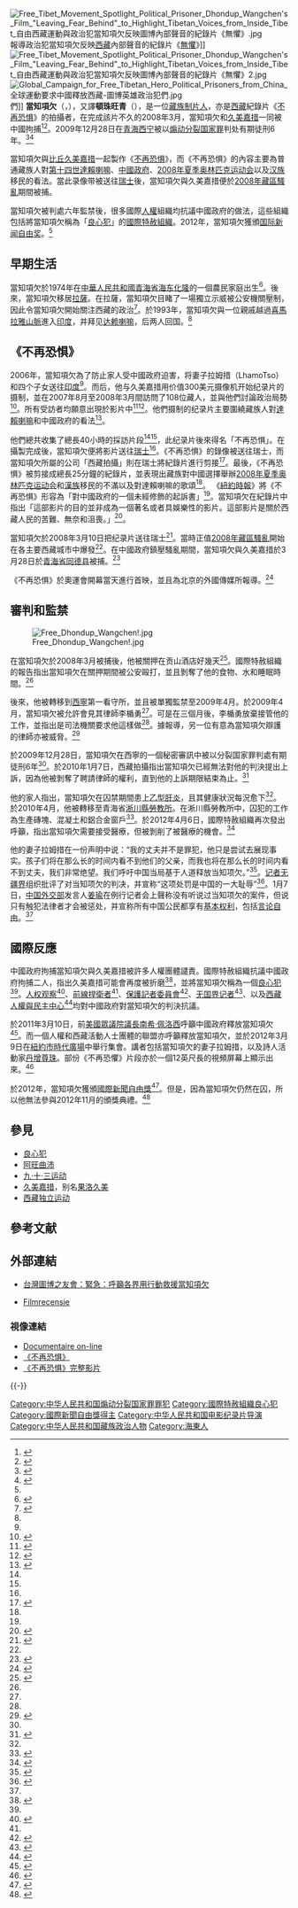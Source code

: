 {{Good article}}
{{noteTA
|1=zh-hans:不再恐惧;zh-tw:無懼;
|2=zh-cn:制片人;zh-hk:監製;zh-tw:製作人;
}}
{{Infobox person
| name        = 當知項欠
| image       = 
| alt         = 
| caption     = 
| birth_name  = 
| birth_date  = {{Birth date and age|1974|10|17}}
| birth_place = {{PRC}}[[青海省|青海省]][[海东地区|海东地区]]巴顏
| death_date  = <!-- {{Death date and age|YYYY|MM|DD|YYYY|MM|DD}} or {{Death-date and age|Month DD, YYYY|Month DD, YYYY}} (death date then birth date) -->
| death_place = 
| nationality = {{PRC}}
| ethnicity = [[藏族人|藏族]]
| other_names = 
| known_for   = 因拍攝《[[不再恐惧|不再恐惧]]》而於2008年被捕
| occupation  = 製片人
| spouse = 拉姆措
|children = 四個
| awards = [[国际新闻自由奖|国际新闻自由奖]]（2012年）<br>[[瓦茨拉夫·哈維爾創意異議人士獎|瓦茨拉夫·哈維爾創意異議人士獎]]（2014年）
}}
[[File:Free_Tibet_Movement_Spotlight_Political_Prisoner_Dhondup_Wangchen's_Film_"Leaving_Fear_Behind"_to_Highlight_Tibetan_Voices_from_Inside_Tibet_自由西藏運動與政治犯當知項欠反映圖博內部聲音的紀錄片《無懼》.jpg|thumb]]報導政治犯當知項欠反映[[西藏|西藏]]內部聲音的紀錄片《[[不再恐惧|無懼]]》]]
[[File:Free_Tibet_Movement_Spotlight_Political_Prisoner_Dhondup_Wangchen's_Film_"Leaving_Fear_Behind"_to_Highlight_Tibetan_Voices_from_Inside_Tibet_自由西藏運動與政治犯當知項欠反映圖博內部聲音的紀錄片《無懼》2.jpg|thumb]]
[[File:Global_Campaign_for_Free_Tibetan_Hero_Political_Prisoners_from_China_全球運動要求中國釋放西藏-圖博英雄政治犯們.jpg|thumb]]們]]
'''當知項欠'''（{{lang-en|Dhondup Wangchen}}，{{bd|1974年|10月17日|||catIdx=D}}），又譯'''頓珠旺青'''（{{Bo|z=དོན་གྲུབ་དབང་ཆེན་|w=don grub dbang chen}}），是一位[[藏族|藏族]][[电影制片人|制片人]]，亦是[[西藏|西藏]]紀錄片《[[不再恐惧|不再恐惧]]》的拍攝者，在完成該片不久的2008年3月，當知項欠和[[久美嘉措|久美嘉措]]一同被中國拘捕<ref name="Jeffries2010">{{cite book|author=Ian Jeffries|title=Political Developments in Contemporary China: A Guide|url=http://books.google.com/books?id=vOYj6TO9I2IC&pg=PA318|accessdate=2013-02-07|date=2010-08-27|publisher=Taylor & Francis|isbn=978-0-415-58085-4|pages=318–|archive-date=2014-07-20|archive-url=https://web.archive.org/web/20140720215916/http://books.google.com/books?id=vOYj6TO9I2IC&pg=PA318|dead-url=no}}</ref><ref name="Li2012">{{cite book|author=Xiaobing Li|title=China at War|url=http://books.google.com/books?id=R7qNuIJJsNEC&pg=PA462|accessdate=2013-02-07|date=2012-01-10|publisher=ABC-CLIO|isbn=978-1-59884-416-0|pages=462–|archive-date=2014-07-21|archive-url=https://web.archive.org/web/20140721040943/http://books.google.com/books?id=R7qNuIJJsNEC&pg=PA462|dead-url=no}}</ref>。2009年12月28日在[[青海|青海]][[西宁|西宁]]被以[[煽动分裂国家罪|煽动分裂国家罪]]判处有期徒刑6年。<ref>{{cite web| url=http://www1.voanews.com/chinese/news/ChinaTibet-20100106-80857897.html| title=西藏纪录片制片人被判处六年徒刑| work=美國之音| date=2010-01-06| accessdate=2013-02-07| deadurl=yes| archiveurl=https://web.archive.org/web/20100212105203/http://www1.voanews.com/chinese/news/ChinaTibet-20100106-80857897.html| archivedate=2010-02-12}}</ref><ref>{{cite web| url=http://www1.voanews.com/chinese/news/human-rights/TIBETAN_FILMMAKER_20100108-81000067.html| title=西藏影片制作人对6年刑期提出上诉| work=美國之音| date=2010-01-08| accessdate=2013-02-07| deadurl=yes| archiveurl=https://web.archive.org/web/20100118045759/http://www1.voanews.com/chinese/news/human-rights/TIBETAN_FILMMAKER_20100108-81000067.html| archivedate=2010-01-18}}</ref>

當知項欠與[[比丘|比丘]][[久美嘉措|久美嘉措]]一起製作《[[不再恐惧|不再恐惧]]》，而《不再恐惧》的內容主要為普通藏族人對[[第十四世達賴喇嘛|第十四世達賴喇嘛]]、[[中華人民共和國政府|中國政府]]、[[2008年夏季奥林匹克运动会|2008年夏季奥林匹克运动会]]以及[[汉族|汉族]]移民的看法。當此录像带被送往[[瑞士|瑞士]]後，當知項欠與久美嘉措便於[[2008年藏區騷亂|2008年藏區騷亂]]期間被捕。

當知項欠被判處六年監禁後，很多國際[[人權|人權]]組織均抗議中國政府的做法，這些組織包括將當知項欠稱為「[[良心犯|良心犯]]」的[[國際特赦組織|國際特赦組織]]。2012年，當知項欠獲頒[[国际新闻自由奖|国际新闻自由奖]]。<ref name="2012 awards"/>

== 早期生活 ==
當知項欠於1974年在[[中華人民共和國|中華人民共和國]][[青海省|青海省]][[海东|海东]][[化隆|化隆]]的一個農民家庭出生<ref name="BIO">{{cite web |url=http://freetibetanheroes.org/hero-profiles/dhondup-wangchen/ |title=Dhondup Wangchen |publisher=freetibetanheroes.org |accessdate=2013-02-07 |archiveurl=https://www.webcitation.org/6BWz2Q5Vd?url=http://freetibetanheroes.org/hero-profiles/dhondup-wangchen/ |archivedate=2012-10-19 |deadurl=yes }}</ref>。後來，當知項欠移居[[拉薩|拉薩]]。在拉薩，當知項欠目睹了一場獨立示威被公安機關壓制，因此令當知項欠開始關注西藏的政治<ref name="NYT">{{cite web |url=http://www.nytimes.com/2009/10/31/world/asia/31tibet.html |title=China Is Trying a Tibetan Filmmaker for Subversion |author=Andrew Jacobs |date=2009-10-30 |work=The New York Times |archivedate=2012-10-19 |archiveurl=https://www.webcitation.org/6BWzTVhFx?url=http://www.nytimes.com/2009/10/31/world/asia/31tibet.html?_r=1 |accessdate=2013-02-07 |deadurl=no }}</ref>。於1993年，當知項欠與一位親戚越過[[喜馬拉雅山脈|喜馬拉雅山脈]]進入[[印度|印度]]，并拜见[[第十四世达赖喇嘛|达赖喇嘛]]，后两人回国。<ref name="BIO"/>

== 《不再恐惧》 ==
{{Main|不再恐惧}}
2006年，當知項欠為了防止家人受中國政府迫害，将妻子拉姆措（LhamoTso）和四个子女送往[[印度|印度]]<ref name="NYT"/>。而后，他与久美嘉措用价值300美元摄像机开始纪录片的摄制，並在2007年8月至2008年3月間訪問了108位藏人，並與他們討論政治局勢<ref>{{cite web|url=http://www.sohcradio.com/b5/2014/06/06/art97107p.html|title=六四過后：出獄和驅逐出境|work=希望之聲|date=2014-06-06|accessdate=2015-04-15|archive-url=https://web.archive.org/web/20160304094047/http://www.sohcradio.com/b5/2014/06/06/art97107p.html|archive-date=2016-03-04|dead-url=yes}}</ref>。所有受訪者均願意出現於影片中<ref name="Times">{{cite news |url=http://www.thetimes.co.uk/tto/news/world/asia/article2611787.ece |title=Film-maker Dhondup Wangchen jailed for letting Tibetans tell their tale |author=Jane Macartney |date=2010-01-08 |work=The Times |accessdate=2013-02-07 |archive-date=2015-05-17 |archive-url=https://web.archive.org/web/20150517200955/http://www.thetimes.co.uk/tto/news/world/asia/article2611787.ece |dead-url=no }}</ref><ref name="TCHRD">{{cite web |url=http://www.dossiertibet.it/news/chinese-authorities-re-arrest-jigme-gyatso |title=Chinese authorities re-arrest Jigme Gyatso |archivedate=2012-10-19 |archiveurl=https://www.webcitation.org/6BX0q03UM?url=http://www.dossiertibet.it/news/chinese-authorities-re-arrest-jigme-gyatso |publisher=Tibetan Center for Human Rights and Democracy |accessdate=2013-02-07 |deadurl=yes }}</ref>。他們摄制的纪录片主要圍繞藏族人對[[達賴喇嘛|達賴喇嘛]]和中國政府的看法<ref name="Pemba">{{cite web |url=http://cpj.org/blog/2009/12/the-story-of-dhondup-wangchen-a-filmmaker-jailed-i.php |title=The story of Dhondup Wangchen, filmmaker jailed in China |author=Denchen Pemba |date=2009-12-10 |publisher=Committee to Protect Journalists |accessdate=2013-02-07 |archivedate=2013-02-06 |archiveurl=https://web.archive.org/web/20130206074820/http://cpj.org/blog/2009/12/the-story-of-dhondup-wangchen-a-filmmaker-jailed-i.php |deadurl=yes }}</ref>。

他們總共收集了總長40小時的採訪片段<ref name="NYT"/><ref name="Pemba"/>，此纪录片後來得名「不再恐惧」。在攝製完成後，當知項欠便將影片送往[[瑞士|瑞士]]<ref name="BIO"/>。《不再恐惧》的錄像被送往瑞士，而當知項欠所屬的公司「西藏拍攝」則在瑞士將紀錄片進行剪接<ref>{{cite web |url=http://www.cpj.org/awards/2012/dhondup-wangchen-china.php |title=Dhondup Wangchen, China |date=2012 |publisher=Committee to Protect Journalists |accessdate=2013-02-07 |archivedate=2012-12-10 |archiveurl=https://www.webcitation.org/6Co7SVJRT?url=http://www.cpj.org/awards/2012/dhondup-wangchen-china.php |deadurl=yes }}</ref>。最後，《不再恐惧》被剪接成總長25分鐘的紀錄片，並表現出藏族對中國選擇舉辦[[2008年夏季奥林匹克运动会|2008年夏季奥林匹克运动会]]和[[漢族|漢族]]移民的不滿以及對達賴喇嘛的歌頌<ref name="NYT"/>。 《[[紐約時報|紐約時報]]》將《不再恐惧》形容為「對中國政府的一個未經修飾的起訴書」<ref name="NYT"/>。當知項欠在紀錄片中指出「這部影片的目的並非成為一個著名或者具娛樂性的影片。這部影片是關於西藏人民的苦難、無奈和沮喪。」<ref>{{cite web |url=http://vimeo.com/50220285# |title=Leaving Fear Behind |publisher=Filming for Tibet via Vimeo |accessdate=2013-02-07 |archivedate=2012-12-10 |archiveurl=https://www.webcitation.org/6Co9iSkZC?url=http://vimeo.com/50220285 |deadurl=no }}</ref>。

當知項欠於2008年3月10日把纪录片送往瑞士<ref>{{cite web|url=http://big5.soundofhope.org/node/110296|title=西藏記錄片導演當知項欠被判六年徒刑|date=2010-01-07|publisher=希望之聲|accessdate=2015-04-15|deadurl=no|archive-date=2016-03-04|archive-url=https://web.archive.org/web/20160304191801/http://big5.soundofhope.org/node/110296}}</ref>。當時正值[[2008年藏區騷亂|2008年藏區騷亂]]開始在各主要西藏城市中爆發<ref name="Times"/>。在中國政府鎮壓騷亂期間，當知項欠與久美嘉措於3月28日於[[青海省|青海省]][[同德县|同德县]]被捕。<ref name="FL">{{cite web |url=http://www.frontlinedefenders.org/node/1861 |title=China: Arrest of human rights defender Mr Jigme Gyatso, and detention of human rights defender Mr Dhondup Wangchen |archiveurl=https://web.archive.org/web/20090414165945/http://www.frontlinedefenders.org/node/1861 |archivedate=2009-04-14 |date=2010-01-08 |publisher=Front Line |accessdate=2013-02-07 |deadurl=yes }}</ref>

《不再恐惧》於奧運會開幕當天進行首映，並且為北京的外國傳媒所報導。<ref>{{cite web |url=http://news.bbc.co.uk/2/hi/asia-pacific/7544645.stm |title=Clandestine Olympic protests |author=Michael Bristow |date=2008-08-06 |archivedate=2012-10-19 |archiveurl=https://www.webcitation.org/6BWzYrfRf?url=http://news.bbc.co.uk/2/hi/asia-pacific/7544645.stm |publisher=BBC News |accessdate=2013-02-07 |deadurl=no }}</ref>

== 審判和監禁 ==
[[File:Free_Dhondup_Wangchen!.jpg|thumb]]

在當知項欠於2008年3月被捕後，他被關押在贡山酒店好幾天<ref name="AI2">{{cite web |url=http://www.amnesty.org/en/news-and-updates/china-must-release-tibetan-filmmaker-20100107 |title=China Must Release Tibetan Filmmaker |date=2010-01-07 |publisher=Amnesty International |accessdate=2013-02-07 |archivedate=2012-10-19 |archiveurl=https://www.webcitation.org/6BWzpytJw?url=http://www.amnesty.org/en/news-and-updates/china-must-release-tibetan-filmmaker-20100107 |deadurl=no }}</ref>。國際特赦組織的報告指出當知項欠在關押期間被公安毆打，並且剝奪了他的食物、水和睡眠時間。<ref name="AI2"/> 

後來，他被轉移到[[西寧|西寧]]第一看守所，並且被單獨監禁至2009年4月。於2009年4月，當知項欠被允許會見其律師李楯勇<ref name="AI2"/>。可是在三個月後，李楯勇放棄接管他的工作，並指出是司法機關要求他這樣做<ref name="NYT"/>。據報導，另一位有意為當知項欠辯護的律師亦被威脅。<ref name="NYT2">{{cite web |url=http://www.nytimes.com/2010/05/28/world/asia/28tibet.html |title=Tibetan Gets Suspended Death Sentence in China |author=Andrew Jacobs |date=2010-05-27 |work=The New York Times |archivedate=2012-10-19 |archiveurl=https://www.webcitation.org/6BWzrIOxZ?url=http://www.nytimes.com/2010/05/28/world/asia/28tibet.html?_r=0 |accessdate=2013-02-07 |deadurl=no }}</ref>

於2009年12月28日，當知項欠在西寧的一個秘密審訊中被以分裂国家罪判處有期徒刑6年<ref name="AI2"/>。於2010年1月7日，西藏拍攝指出當知項欠已經無法對他的判決提出上訴，因為他被剝奪了聘請律師的權利，直到他的上訴期限結束為止。<ref>{{cite web |url=http://www.cpj.org/2010/01/tibetan-filmmaker-denied-appeal-to-6-year-sentence.php |title=Tibetan filmmaker denied appeal to 6-year sentence |archiveurl=https://www.webcitation.org/6BWzv1Tab?url=http://www.cpj.org/2010/01/tibetan-filmmaker-denied-appeal-to-6-year-sentence.php |archivedate=2012-10-19 |date=2010-01-07 |publisher=Committee to Protect Journalists |accessdate=2013-02-07 |deadurl=yes }}</ref>

他的家人指出，當知項欠在囚禁期間患上[[乙型肝炎|乙型肝炎]]，且其健康狀況每況愈下<ref name="NYT2"/>。於2010年4月，他被轉移至青海省[[淅川县|淅川縣勞教所]]。在淅川縣勞教所中，囚犯的工作為生產磚塊、混凝土和鋁合金窗戶<ref>{{cite web |url=http://www.freetibet.org/campaigns/free-dhondup-wangchen |title=Free Dhondup Wangchen |publisher=freetibet.org |archiveurl=https://www.webcitation.org/6BWzxadgI?url=http://www.freetibet.org/content/dhondup-wangchen |archivedate=2012-10-19 |accessdate=2013-02-07 |deadurl=yes }}</ref>。於2012年4月6日，國際特赦組織再次發出呼籲，指出當知項欠需要接受醫療，但被剝削了被醫療的機會。<ref>{{cite web |url=http://takeaction.amnestyusa.org/siteapps/advocacy/ActionItem.aspx?c=6oJCLQPAJiJUG&b=6645049&aid=13745&msource=W1204EAIAR2 |title=Free Tibetan Filmmaker Dhondup Wangchen |year=2012 |publisher=Amnesty International |accessdate=2013-02-07 |archiveurl=https://www.webcitation.org/6BX017jGF?url=http://takeaction.amnestyusa.org/siteapps/advocacy/ActionItem.aspx?c=6oJCLQPAJiJUG |archivedate=2012-10-19 |deadurl=yes }}</ref>

他的妻子拉姆措在一份声明中说：“我的丈夫并不是罪犯，他只是尝试去展现事实。孩子们将在那么长的时间内看不到他们的父亲，而我也将在那么长的时间内看不到丈夫，我们非常绝望。我们呼吁中国当局基于人道释放当知项欠。”<ref name="rfi">{{cite web |url=http://www.rfi.fr/actucn/articles/121/article_18637.asp |title=藏人艺术家当知项欠何罪之有？ |date=2010-01-08 |publisher=RFI |accessdate=2017-09-24 |archive-date=2017-09-24 |archive-url=https://web.archive.org/web/20170924135832/http://www1.rfi.fr/actucn/articles/121/article_18637.asp |dead-url=no }}</ref>。[[记者无疆界|记者无疆界]]组织批评了对当知项欠的判决，并宣称“这项处罚是中国的一大耻辱”<ref>{{cite web|url=http://dailynews.sina.com/bg/chn/chnpolitics/dwworld/20100107/02501092081.html|title=藏人導演當知項欠因“分裂國家罪”被判刑|publisher=德国之声|date=2010-01-10|accessdate=2013-02-07|archive-date=2015-06-02|archive-url=https://web.archive.org/web/20150602220820/http://dailynews.sina.com/bg/chn/chnpolitics/dwworld/20100107/02501092081.html|dead-url=no}}</ref>。1月7日，[[中华人民共和国外交部|中国外交部]]发言人[[姜瑜|姜瑜]]在例行记者会上聲称没有听说过当知项欠的案件，但说只有触犯法律者才会被惩处，并宣称所有中国公民都享有[[基本權_(憲法學)|基本权利]]，包括[[言论自由|言论自由]]。<ref name="rfi" />

{{clear}}

== 國際反應 ==
{{multiple image
 | header = 在美國紐約聲援當知項欠、抗議中國的人群
 | align = right
 | image1 = 2009 New York City Protesters Demand China to Release Filmmaker of "Leaving Fear Behind" Dhondup Wangchen 紐約抗議群眾要求中國立即釋放西藏-圖博紀錄片《無懼》製片人當知項欠.jpg
 | width1 = 136
 | alt1 =2
 | caption1 = 要求中國立即釋放
 | image2 = Dhondup Dangchen Protest NYC.jpg
 | width2 = 137
 | caption2 = 要求中國政府公正審判
 | image3 = 2009 New York City Protesters Demand China Follows Due Process for Political Prisoner Filmmaker of "Leaving Fear Behind" Dhondup Wangchen 紐約抗議群眾要求中國審判西藏-圖博製片人當知項欠時遵守正當法定程序.jpg
 | width3 = 153
 | alt3 = 
 | caption3 = 要求中國遵守正當法定程序
}}
中國政府拘捕當知項欠與久美嘉措被許多人權團體譴責。國際特赦組織抗議中國政府拘捕二人，指出久美嘉措可能會再度被折磨<ref name="AI">{{cite web |url=http://www.amnesty.org/en/library/asset/ASA17/011/2009/en/a750242a-f2e7-4fc1-89aa-aaf91ed849f8/asa170112009en.pdf |title=People's Republic of China -Tibet Autonomous Region: A year of escalating human rights violations |format=PDF |date=2009-03-06 |publisher=Amnesty International |accessdate=2013-02-07 |archivedate=2012-12-09 |archiveurl=https://www.webcitation.org/6ClowSPYH?url=http://www.amnesty.org/en/library/asset/ASA17/011/2009/en/a750242a-f2e7-4fc1-89aa-aaf91ed849f8/asa170112009en.pdf |deadurl=no }}</ref>，並將當知項欠稱為一個[[良心犯|良心犯]]<ref name=AI3 />。[[人权观察|人权观察]]<ref name="HRW">{{cite web |url=http://www.hrw.org/en/news/2009/08/03/china-ensure-fair-trial-tibetan-filmmaker |title=China: Ensure Fair Trial for Tibetan Filmmaker |date=2009-08-03 |archivedate=2012-10-19 |archiveurl=https://www.webcitation.org/6BX0ErP1j?url=http://www.hrw.org/en/news/2009/08/03/china-ensure-fair-trial-tibetan-filmmaker |publisher=Human Rights Watch |accessdate=2013-02-07 |deadurl=no }}</ref>、[[前線捍衛者|前線捍衛者]]<ref name="AI"/>、[[保護記者委員會|保護記者委員會]]<ref>{{cite web |url=http://www.ifex.org/china/tibet/2009/03/19/security_officials_re_arrest_tibetan/ |title=Security officials re-arrest Tibetan filmmaker Jigme Gyatso |date=2009-03-18 |publisher=Committee to Protect Journalists via International Freedom of Expression Exchange |archivedate=2012-10-19 |archiveurl=https://www.webcitation.org/6BX0KdPTy?url=http://www.ifex.org/china/tibet/2009/03/19/security_officials_re_arrest_tibetan/ |accessdate=2013-02-07 |deadurl=yes }}</ref>、[[无国界记者|无国界记者]]<ref name="RWB">{{cite web |url=http://en.rsf.org/china-free-dhondup-wangchen-17-06-2009,33443 |title=Free Dhondup Wangchen! |date=2009-06-17 |publisher=Reporters Without Borders |archiveurl=https://www.webcitation.org/6BWzLdHBa?url=http://en.rsf.org/china-free-dhondup-wangchen-17-06-2009,33443 |archivedate=2012-10-19 |accessdate=2013-02-07 |deadurl=yes }}</ref>、以及[[西藏人權與民主中心|西藏人權與民主中心]]<ref name=AI3>{{cite web |url=http://www.amnesty.org/en/library/info/ASA17/033/2009/en |title=China: Tibetan film-maker may face unfair trial, Dhondup Wangchen |date=2009-07-17 |publisher=Amnesty International |deadurl=no |archivedate=2012-10-19 |archiveurl=https://www.webcitation.org/6BWzPXA3h?url=http://www.amnesty.org/en/library/asset/ASA17/033/2009/en/f56b380f-fd79-4c0b-9b48-927f8e07cc12/asa170332009eng.html |accessdate=2013-02-07 }}</ref>均對中國政府對當知項欠的判決抗議。

於2011年3月10日，前[[美國眾議院議長|美國眾議院議長]][[南希·佩洛西|南希·佩洛西]]呼籲中國政府釋放當知項欠<ref>{{cite web |url=http://www.highbeam.com/doc/1P3-2294565831.html |title=Democratic Leader |date=2011-03-10 |publisher=US Federal News Service |accessdate=2013-02-07 |archive-url=https://web.archive.org/web/20160409235927/https://www.highbeam.com/doc/1P3-2294565831.html |archive-date=2016-04-09 |dead-url=yes }}</ref>。而一個人權和西藏活動人士團體的聯盟亦呼籲釋放當知項欠，並於2012年3月9日在[[紐約市|紐約市]][[時報廣場|時代廣場]]中舉行集會。講者包括當知項欠的妻子拉姆措，以及詩人活動家[[丹增尊珠|丹增尊珠]]。部份《不再恐懼》片段亦於一個12英尺長的視頻屏幕上顯示出來。<ref name=HP>{{cite web |url=http://www.huffingtonpost.com/natalie-avital/tibet-protests_b_1347560.html |title=State of Control |author=Natalie Avital |date=2012-03-15 |archiveurl=https://www.webcitation.org/6BX0QywXn?url=http://www.huffingtonpost.com/natalie-avital/tibet-protests_b_1347560.html |archivedate=2012-10-19 |work=Huffington Post |accessdate=2013-02-07 |deadurl=no }}</ref>

於2012年，當知項欠獲頒[[國際新聞自由獎|國際新聞自由獎]]<ref name="2012 awards">{{cite web |url=http://cpj.org/awards/2012/ |title=CPJ International Press Freedom Awards 2011 |publisher=Committee to Protect Journalists |archiveurl=https://www.webcitation.org/6As7WSZve?url=http://cpj.org/awards/2012/ |archivedate=2012-09-22 |accessdate=2013-02-07 |deadurl=yes }}</ref>。但是，因為當知項欠仍然在囚，所以他無法參與2012年11月的頒獎典禮。<ref>{{cite web |url=http://www.cpj.org/awards/2012/ |title=CPJ International Press Freedom Awards 2012 |date=2012-11-20 |publisher=Committee to Protect Journalists |accessdate=2013-02-07 |archivedate=2012-12-09 |archiveurl=https://www.webcitation.org/6ClthkRrh?url=http://www.cpj.org/awards/2012/ |deadurl=yes }}</ref>

== 參見 ==
* [[良心犯|良心犯]]
* [[阿旺曲沛|阿旺曲沛]]
* [[九·十·三运动|九·十·三运动]]
* [[久美嘉措|久美嘉措]]，别名[[果洛久美|果洛久美]]
* [[西藏独立运动|西藏独立运动]]

== 參考文献 ==
{{Reflist|2}}

== 外部連結 ==
* [http://www.twfriendsoftibet.org/content.php?number=15 台灣圖博之友會：緊急：呼籲各界用行動救援當知項欠]{{dead link|date=2018年1月 |bot=InternetArchiveBot |fix-attempted=yes }}
* {{en icon}} [http://abcnews.go.com/Nightline/story?id=5581579&page=1 Filmrecensie] {{Wayback|url=http://abcnews.go.com/Nightline/story?id=5581579&page=1 |date=20090206233615 }}

=== 視像連結 ===
* [http://video.google.com/videoplay?docid=8048230761996582635 Documentaire on-line] {{Wayback|url=http://video.google.com/videoplay?docid=8048230761996582635 |date=20110418002609 }}
* [http://www.leavingfearbehind.com 《不再恐惧》] {{Wayback|url=http://www.leavingfearbehind.com/ |date=20100314070437 }}
* [https://web.archive.org/web/20080906005547/http://freetibet2008.tv/2008/08/25/leaving-fear-behind-complete-film/ 《不再恐惧》完整影片]

{{-}}
{{國際新聞自由獎獲得者}}

{{DEFAULTSORT:Dhondup Wangchen}}
[[Category:中华人民共和国煽动分裂国家罪罪犯|Category:中华人民共和国煽动分裂国家罪罪犯]]
[[Category:國際特赦組織良心犯|Category:國際特赦組織良心犯]]
[[Category:國際新聞自由獎得主|Category:國際新聞自由獎得主]]
[[Category:中华人民共和国电影纪录片导演|Category:中华人民共和国电影纪录片导演]]
[[Category:中华人民共和国藏族政治人物|Category:中华人民共和国藏族政治人物]]
[[Category:海東人|Category:海東人]]